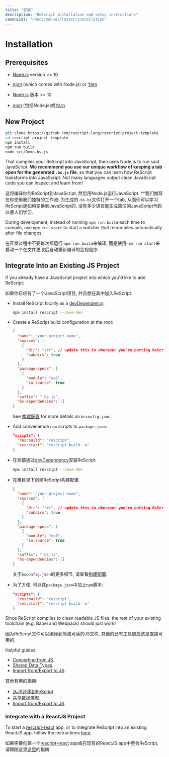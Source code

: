 ```yaml
---
title: "安装"
description: "ReScript installation and setup instructions"
canonical: "/docs/manual/latest/installation"
---
```


# Installation

## Prerequisites

- [Node.js](https://nodejs.org/) version >= 10
- [npm](https://docs.npmjs.com/cli/) (which comes with Node.js) or [Yarn](https://yarnpkg.com/)

- [Node.js](https://nodejs.org/) 版本 >= 10
- [npm](https://docs.npmjs.com/cli/) (包括Node.js)或[Yarn](https://yarnpkg.com/)


## New Project

```sh
git clone https://github.com/rescript-lang/rescript-project-template
cd rescript-project-template
npm install
npm run build
node src/Demo.bs.js
```

That compiles your ReScript into JavaScript, then uses Node.js to run said JavaScript. **We recommend you use our unique workflow of keeping a tab open for the generated `.bs.js` file**, so that you can learn how ReScript transforms into JavaScript. Not many languages output clean JavaScript code you can inspect and learn from!

这将编译你的ReScript到JavaScript, 然后用Node.js运行JavaScript. **我们推荐在你使用我们独特的工作流: 为生成的`.bs.bs`文件打开一个tab, 从而你可以学习ReScript是如何变换到JavaScript的. 没有多少语言能生成简洁的JavaScript代码以便人们学习.

During development, instead of running `npm run build` each time to compile, use `npm run start` to start a watcher that recompiles automatically after file changes.

在开发过程中不要每次都运行 `npm run build`来编译, 而是使用`npm run start`来启动一个在文件更改后自动重新编译的监视程序.

## Integrate Into an Existing JS Project

If you already have a JavaScript project into which you'd like to add ReScript:

如果你已经有了一个JavaScript项目, 并且想在其中加入ReScript.

- Install ReScript locally as a [devDependency](https://docs.npmjs.com/specifying-dependencies-and-devdependencies-in-a-package-json-file):
  ```sh
  npm install rescript --save-dev
  ```
- Create a ReScript build configuration at the root:
  ```json
  {
    "name": "your-project-name",
    "sources": [
      {
        "dir": "src", // update this to wherever you're putting ReScript files
        "subdirs": true
      }
    ],
    "package-specs": [
      {
        "module": "es6",
        "in-source": true
      }
    ],
    "suffix": ".bs.js",
    "bs-dependencies": []
  }
  ```
  See [构建配置](build-configuration) for more details on `bsconfig.json`.
- Add convenience `npm` scripts to `package.json`:
  ```json
  "scripts": {
    "res:build": "rescript",
    "res:start": "rescript build -w"
  }
  ```

- 在局部通过[devDependency](https://docs.npmjs.com/specifying-dependencies-and-devdependencies-in-a-package-json-file)安装ReScript:
  ```sh
  npm install rescript --save-dev
  ```
- 在根目录下创建ReScript构建配置
  ```json
  {
    "name": "your-project-name",
    "sources": [
      {
        "dir": "src", // update this to wherever you're putting ReScript files
        "subdirs": true
      }
    ],
    "package-specs": [
      {
        "module": "es6",
        "in-source": true
      }
    ],
    "suffix": ".bs.js",
    "bs-dependencies": []
  }
  ```
  关于`bsconfig.json`的更多细节, 请查看[构建配置](build-configuration).
- 为了方便, 可以在`package.json`中加上`npm`脚本:
  ```json
  "scripts": {
    "res:build": "rescript",
    "res:start": "rescript build -w"
  }
  ```


Since ReScript compiles to clean readable JS files, the rest of your existing toolchain (e.g. Babel and Webpack) should just work!

因为ReScript文件可以编译到简洁可读的JS文件, 其他的已有工具链应该是直接可用的.

Helpful guides:

- [Converting from JS](converting-from-js).
- [Shared Data Types](shared-data-types).
- [Import from/Export to JS](import-from-export-to-js).

其他有用的指南:
- [从JS迁移到ReScript](converting-from-js).
- [共享数据类型](shared-data-types).
- [Import from/Export to JS](import-from-export-to-js).


### Integrate with a ReactJS Project

To start a [rescript-react](/docs/react/latest/introduction) app, or to integrate ReScript into an existing ReactJS app, follow the instructions [here](/docs/react/latest/installation).

如果需要创建一个[rescript-react](/docs/react/latest/introduction) app或在现有的ReactJS app中整合ReScript, 请跟随这里[这里](/docs/react/latest/installation)的指南
